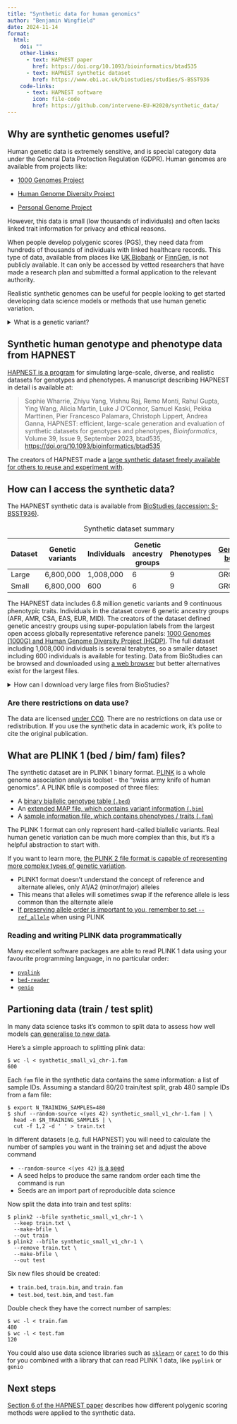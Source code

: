 ```yaml
---
title: "Synthetic data for human genomics"
author: "Benjamin Wingfield"
date: 2024-11-14
format: 
  html:
    doi: "" 
    other-links:
      - text: HAPNEST paper
        href: https://doi.org/10.1093/bioinformatics/btad535
      - text: HAPNEST synthetic dataset
        href: https://www.ebi.ac.uk/biostudies/studies/S-BSST936
    code-links:
      - text: HAPNEST software
        icon: file-code
        href: https://github.com/intervene-EU-H2020/synthetic_data/
---
```


## Why are synthetic genomes useful?

Human genetic data is extremely sensitive, and is special category data under the General Data Protection Regulation (GDPR). Human genomes are available from projects like:

-   [1000 Genomes Project](https://www.internationalgenome.org/)

-   [Human Genome Diversity Project](https://www.internationalgenome.org/data-portal/data-collection/hgdp)

-   [Personal Genome Project](https://www.personalgenomes.org.uk/)

However, this data is small (low thousands of individuals) and often lacks linked trait information for privacy and ethical reasons.

When people develop polygenic scores (PGS), they need data from hundreds of thousands of individuals with linked healthcare records. This type of data, available from places like [UK Biobank](https://www.ukbiobank.ac.uk/) or [FinnGen](https://www.finngen.fi/en), is not publicly available. It can only be accessed by vetted researchers that have made a research plan and submitted a formal application to the relevant authority.

Realistic synthetic genomes can be useful for people looking to get started developing data science models or methods that use human genetic variation.

<details>

<summary>What is a genetic variant?</summary>

EMBL-EBI host a [free online training course describing the basics of human genetic variation](https://www.ebi.ac.uk/training/online/courses/human-genetic-variation-introduction/). 

</details>

## Synthetic human genotype and phenotype data from HAPNEST

[HAPNEST is a program](https://github.com/intervene-EU-H2020/synthetic_data/) for simulating large-scale, diverse, and realistic datasets for genotypes and phenotypes. A manuscript describing HAPNEST in detail is available at:

> Sophie Wharrie, Zhiyu Yang, Vishnu Raj, Remo Monti, Rahul
> Gupta, Ying Wang, Alicia Martin, Luke J O’Connor, Samuel Kaski, Pekka
> Marttinen, Pier Francesco Palamara, Christoph Lippert, Andrea Ganna,
> HAPNEST: efficient, large-scale generation and evaluation of synthetic
> datasets for genotypes and phenotypes, *Bioinformatics*, Volume 39, Issue 9, September 2023, btad535, <https://doi.org/10.1093/bioinformatics/btad535>

The creators of HAPNEST made a [large synthetic dataset freely available for others to reuse and experiment with](#how-can-i-access-the-synthetic-data).

## How can I access the synthetic data?

The HAPNEST synthetic data is available from [BioStudies (accession: S-BSST936)](https://www.ebi.ac.uk/biostudies/studies/S-BSST936).


| Dataset | Genetic variants | Individuals | Genetic ancestry groups | Phenotypes | [Genome build](https://gatk.broadinstitute.org/hc/en-us/articles/360035890951-Human-genome-reference-builds-GRCh38-or-hg38-b37-hg19) |
|---------|------------------|-------------|-------------------------|------------|--------------|
| Large   | 6,800,000        | 1,008,000   | 6                       | 9          | GRCh38       |
| Small   | 6,800,000        | 600         | 6                       | 9          | GRCh38       |

: Synthetic dataset summary

The HAPNEST data includes 6.8 million genetic variants and 9 continuous phenotypic traits. Individuals in the dataset cover 6 genetic ancestry groups (AFR, AMR, CSA, EAS, EUR, MID). The creators of the dataset defined genetic ancestry groups using super-population labels from the largest open access globally representative reference panels: [1000 Genomes (1000G) and Human Genome Diversity Project (HGDP)](https://gnomad.broadinstitute.org/downloads#v3-hgdp-1kg). The full dataset including 1,008,000 individuals is several terabytes, so a smaller dataset including 600 individuals is available for testing. Data from BioStudies can be browsed and downloaded using [a web browser](https://ftp.ebi.ac.uk/biostudies/fire/S-BSST/936/S-BSST936/Files/) but better alternatives exist for the largest files.

<details>

<summary>How can I download very large files from BioStudies?</summary>

BioStudies [offer multiple ways to download lots of data](https://www.ebi.ac.uk/biostudies/help#download), including:

-   Globus

-   Aspera

-   FTP

-   HTTPS using CLI tools like `wget` or `curl`

</details>

### Are there restrictions on data use?

The data are licensed [under CC0](https://creativecommons.org/public-domain/cc0/). There are no restrictions on data use or redistribution. If you use the synthetic data in academic work, it's polite to cite the original publication. 

## What are PLINK 1 (bed / bim/ fam) files?

The synthetic dataset are in PLINK 1 binary format. [PLINK](https://www.cog-genomics.org/plink/2.0/) is a whole genome association analysis toolset - the "swiss army knife of human genomics". A PLINK bfile is composed of three files:

* A [binary biallelic genotype table (`.bed`)](https://www.cog-genomics.org/plink/1.9/formats#bed)
* An [extended MAP file, which contains variant information (`.bim`)](https://www.cog-genomics.org/plink/1.9/formats#bim)
* A [sample information file, which contains phenotypes / traits (`.fam`)](https://www.cog-genomics.org/plink/1.9/formats#fam)

::: {.callout-note}
The PLINK 1 format can only represent hard-called biallelic variants. Real human genetic variation can be much more complex than this, but it's a helpful abstraction to start with.

If you want to learn more, [the PLINK 2 file format is capable of representing more complex types of genetic variation](https://doi.org/10.1186/s13742-015-0047-8).
:::

::: {.callout-warning}
* PLINK1 format doesn't understand the concept of reference and alternate alleles, only A1/A2 (minor/major) alleles
* This means that alleles will sometimes swap if the reference allele is less common than the alternate allele
* [If preserving allele order is important to you, remember to set `--ref_allele`](https://www.cog-genomics.org/plink/2.0/data#ref_allele) when using PLINK
:::


### Reading and writing PLINK data programmatically

Many excellent software packages are able to read PLINK 1 data using your favourite programming language, in no particular order:

* [`pyplink`](https://pypi.org/project/pyplink/)
* [`bed-reader`](https://pypi.org/project/bed-reader/)
* [`genio`](https://cran.r-project.org/web/packages/genio/index.html)

## Partioning data (train / test split)

In many data science tasks it's common to split data to assess how well models [can generalise to new data](https://stackoverflow.com/a/13623707).  

Here's a simple approach to splitting plink data:

```
$ wc -l < synthetic_small_v1_chr-1.fam
600
```

Each `fam` file in the synthetic data contains the same information: a list of sample IDs. Assuming a standard 80/20 train/test split, grab 480 sample IDs from a fam file:

```
$ export N_TRAINING_SAMPLES=480
$ shuf --random-source <(yes 42) synthetic_small_v1_chr-1.fam | \
  head -n $N_TRAINING_SAMPLES | \
  cut -f 1,2 -d ' ' > train.txt
```

::: {.callout-warning}
In different datasets (e.g. full HAPNEST) you will need to calculate the number of samples you want in the training set and adjust the above command
:::

::: {.callout-tip}
* `--random-source <(yes 42)` [is a seed](https://stackoverflow.com/a/69982328)
* A seed helps to produce the same random order each time the command is run
* Seeds are an import part of reproducible data science
:::

Now split the data into train and test splits:

```
$ plink2 --bfile synthetic_small_v1_chr-1 \
  --keep train.txt \
  --make-bfile \
  --out train
$ plink2 --bfile synthetic_small_v1_chr-1 \
  --remove train.txt \
  --make-bfile \
  --out test
```

Six new files should be created:

* `train.bed`, `train.bim`, and `train.fam`
* `test.bed`, `test.bim`, and `test.fam`

Double check they have the correct number of samples:

```
$ wc -l < train.fam
480
$ wc -l < test.fam
120
```

::: {.callout-tip}
You could also use data science libraries such as [`sklearn`](https://scikit-learn.org/stable/modules/generated/sklearn.model_selection.train_test_split.html) or [`caret`](https://topepo.github.io/caret/data-splitting.html) to do this for you combined with a library that can read PLINK 1 data, like `pyplink` or `genio`
:::

## Next steps

[Section 6 of the HAPNEST paper](https://doi.org/10.1093/bioinformatics/btad535) describes how different polygenic scoring methods were applied to the synthetic data. 
